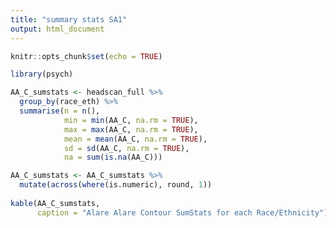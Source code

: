 ```yaml
---
title: "summary stats SA1"
output: html_document
---
```


```r
knitr::opts_chunk$set(echo = TRUE)
```

```r
library(psych)
```

```r
AA_C_sumstats <- headscan_full %>% 
  group_by(race_eth) %>%
  summarise(n = n(),
            min = min(AA_C, na.rm = TRUE),
            max = max(AA_C, na.rm = TRUE),
            mean = mean(AA_C, na.rm = TRUE),
            sd = sd(AA_C, na.rm = TRUE),
            na = sum(is.na(AA_C)))

AA_C_sumstats <- AA_C_sumstats %>% 
  mutate(across(where(is.numeric), round, 1))
           
kable(AA_C_sumstats, 
      caption = "Alare Alare Contour SumStats for each Race/Ethnicity")
```



